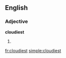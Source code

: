 ==English==

===Adjective===
'''cloudiest'''

# {{superlative of|cloudy}}

[[fr:cloudiest]]
[[simple:cloudiest]]